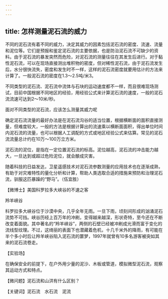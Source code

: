 ```yaml
---
---
---
```

title: 怎样测量泥石流的威力
---




不同的泥石流有着不同的威力，决定其威力的因素包括泥石流的密度、流速、流量和泥位等。它们是预报和鉴定泥石流的主要依据，也是防治泥石流不可缺少的资料。由于泥石流的暴发突然而危险，对泥石流的测量往往在其发生后进行。对于黏性泥石流，可以在现场直接测出堆积物的密度，但对稀性泥石流，由于泥石流发生后，水分很快流失，密度和发生时不一样，这样的泥石流密度就要用估计的方法来计算了。一般泥石流的密度在1.3～2.5吨/米3。

不同类型的泥石流、泥石流中流体与石块的运动速度都不一样，而且很难现场测试，目前中国根据不同地区的经验，用经验公式来计算泥石流的速度，一般的泥石流流速可达到2～10米/秒。

面对不同类型的泥石流，应该怎么测量其威力呢



确定泥石流流量的最好办法是在泥石流沟谷的适当位置，根据横断面的面积直接测量，但难度较大，一般的方法是根据计算出的流速乘以横断面面积，得出单位时间内泥石流的流量，也可以根据人工调配的方式或地区经验公式来估算。常见的泥石流流量总计约在10万～100万立方米。

泥石流的泥位，是指在一定位置泥石流的标高。泥位越高，泥石流的冲击能力越大，一旦达到或超过危险泥位，就会酿成灾害。

随着科技的日益发达，卫星遥感技术对泥石流参数测量的应用技术也在逐渐成熟，有助于对灾难特性的量化分析和计算，帮助人类选取合适的措施来预防和治理泥石流，驯服这匹暴躁的“野马”。（伍宜胜）





【微博士】美国科罗拉多大峡谷的不速之客

羚羊峡谷



科罗拉多大峡谷位于沙漠中央，几乎全年无雨。一旦下雨，顷刻间形成的汹涌泥石流势不可挡。峡谷历经上百万年的冲刷，变得越来越深，形状奇特，至今还在不断改变着面貌。其中著名的“羚羊峡谷”，两侧的石壁已经被冲刷成光滑而富于变化的流线型纹理。不过，这绮丽的表面下也潜藏着危机，十几千米外的降雨，有可能在半个多小时后让羚羊峡谷陷入泥石流的噩梦，1997年就曾有10多名游客被突如其来的泥石流卷走。

【实验场】

在确保安全的前提下，在户外用少量的泥沙、木板或管道，模拟微型泥石流，观察其运动方式和特点。

【微问题】泥石流和山洪有什么区别？

【关键词】泥石流　水石流　泥流